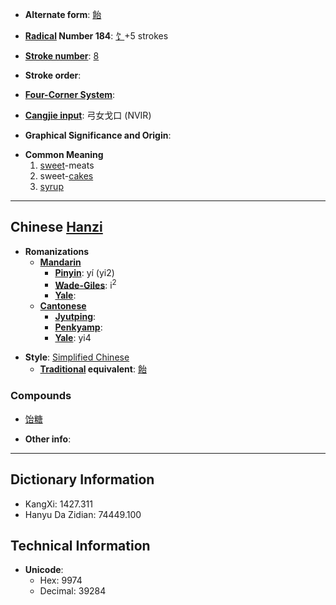 * '''Alternate form''': [[飴]]

* '''[[Wiktionary:Chinese radical index| Radical]] Number 184''': [[Wiktionary:Chinese radical index 饣|饣]]+5 strokes

* '''[[Wiktionary:Chinese total strokes index|Stroke number]]''': [[Wiktionary:Chinese total strokes index 8|8]]

* '''Stroke order''': 

* '''[[Wiktionary:Chinese four corner index|Four-Corner System]]''': 

* '''[[Wiktionary:Chinese Cangjie index|Cangjie input]]''': 弓女戈口 (NVIR)

* '''Graphical Significance and Origin''': 

* '''Common Meaning'''
*# [[sweet]]-meats
*# sweet-[[cake]]s
*# [[syrup]]

----

== Chinese [[Hanzi]] ==

* '''Romanizations'''
** '''[[Mandarin]]'''
*** '''[[Pinyin]]''': yí (yi2)
*** '''[[Wade-Giles]]''': i<sup>2</sup>
*** '''[[Yale]]''': 
** '''[[Cantonese]]'''
*** '''[[Jyutping]]''':
*** '''[[Penkyamp]]''': 
*** '''[[Yale]]''': yi4

* '''Style''': [[Simplified Chinese]] 
** '''[[Traditional Chinese|Traditional]] equivalent''': [[飴]]

===Compounds===
*[[饴糖]]

* '''Other info''': 

----

== Dictionary Information ==

* KangXi: 1427.311
* Hanyu Da Zidian: 74449.100

== Technical Information ==

* '''Unicode''':
** Hex: 9974
** Decimal: 39284